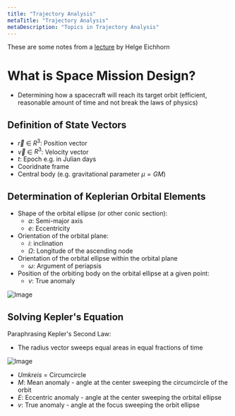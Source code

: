 ```yaml
---
title: "Trajectory Analysis"
metaTitle: "Trajectory Analysis"
metaDescription: "Topics in Trajectory Analysis"
---
```


<link
  rel="stylesheet"
  href="https://cdn.jsdelivr.net/npm/katex@0.11.0/dist/katex.min.css"
  integrity="sha384-BdGj8xC2eZkQaxoQ8nSLefg4AV4/AwB3Fj+8SUSo7pnKP6Eoy18liIKTPn9oBYNG"
  crossOrigin="anonymous"
/>

These are some notes from a [lecture](youtube.com/watch?v=9wVUUeN04Rk) by Helge Eichhorn

# What is Space Mission Design?

- Determining how a spacecraft will reach its target orbit (efficient, reasonable amount of time and not break the laws of physics)

## Definition of State Vectors
- $\overrightarrow{r}$ $\in$ $R^{3}$: Position vector
- $\overrightarrow{v}$ $\in$ $R^{3}$: Velocity vector
- $t$: Epoch e.g. in Julian days
- Cooridnate frame
- Central body (e.g. gravitational parameter $\mu = GM$)

## Determination of Keplerian Orbital Elements
- Shape of the orbital ellipse (or other conic section):
    - $a$: Semi-major axis
    - $e$: Eccentricity
- Orientation of the orbital plane:
    - $i$: inclination
    - $\Omega$: Longitude of the ascending node
- Orientation of the orbital ellipse within the orbital plane
    - $\omega$: Argument of periapsis
- Position of the orbiting body on the orbital ellipse at a given point:
    - $v$: True anomaly

![Image](https://upload.wikimedia.org/wikipedia/commons/e/eb/Orbit1.svg)

## Solving Kepler's Equation

Paraphrasing Kepler's Second Law:
- The radius vector sweeps equal areas in equal fractions of time

![Image](https://upload.wikimedia.org/wikipedia/commons/9/90/Kepler%27s_equation_scheme_German.svg)

- *Umkreis* = Circumcircle
- $M$: Mean anomaly - angle at the center sweeping the circumcircle of the orbit
- $E$: Eccentric anomaly - angle at the center sweeping the orbital ellipse
- $v$: True anomaly - angle at the focus sweeping the orbit ellipse
